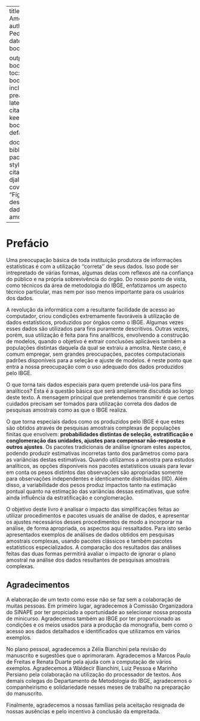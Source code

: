 
--- 
title: "Análise de Dados Amostrais Complexos"
author: "Djalma Pessoa e Pedro Nascimento Silva"
date: "`r Sys.Date()`"
site: bookdown::bookdown_site

output:
  bookdown::github_book:
    toc: yes
    css: toc.css
  bookdown::pdf_book:
    includes:
      in_header: preamble.tex
    latex_engine: xelatex
    citation_package: natbib
    keep_tex: yes
  bookdown::epub_book: default
 
 
documentclass: book
bibliography: [book.bib, packages.bib]
biblio-style: apalike
link-citations: yes
github-repo: djalmapessoa/adac
cover-image: "Figuras/capa.png"
description: "Análise de dados de pesquisas amostrais complexas."
---

# Prefácio {-}

Uma preocupação básica de toda instituição produtora de
informações estatísticas é com a utilização
''correta'' de seus dados. Isso pode ser intrepretado de várias formas,
algumas delas com reflexos até na confiança do público e na
própria sobrevivência do órgão. Do nosso ponto de vista,
como técnicos da área de metodologia do IBGE, enfatizamos um aspecto
técnico particular, mas nem por isso menos importante para os
usuários dos dados.

A revolução da informática com a resultante facilidade de acesso
ao computador, criou condições extremamente favoráveis à
utilização de dados estatísticos, produzidos por órgãos
como o IBGE. Algumas vezes esses dados são utilizados para fins
puramente descritivos. Outras vezes, porém, sua utilização é
feita para fins analíticos, envolvendo a construção de modelos,
quando o objetivo é extrair conclusões aplicáveis também a
populações distintas daquela da qual se extraiu a amostra. Neste
caso, é comum empregar, sem grandes preocupações, pacotes
computacionais padrões disponíveis para a seleção e ajuste
de modelos. é neste ponto que entra a nossa preocupação com o
uso adequado dos dados produzidos pelo IBGE.

O que torna tais dados especiais para quem pretende usá-los para fins
analíticos? Esta é a questão básica que será amplamente
discutida ao longo deste texto. A mensagem principal que pretendemos
transmitir é que certos cuidados precisam ser tomados para utilização correta dos dados de pesquisas amostrais como as que o IBGE realiza.

O que torna especiais dados como os produzidos pelo IBGE é que estes
são obtidos através de pesquisas amostrais complexas de populações finitas que envolvem: **probabilidades distintas de seleção, estratificação e conglomeração das unidades, ajustes
para compensar não-resposta e outros ajustes**. Os pacotes
tradicionais de análise ignoram estes aspectos, podendo produzir
estimativas incorretas tanto dos parâmetros como para as variâncias
destas estimativas. Quando utilizamos a amostra para estudos analíticos,
as opções disponíveis nos pacotes estatísticos usuais para
levar em conta os pesos distintos das observações são
apropriadas somente para observações independentes e identicamente
distribuídas (IID). Além disso, a variabilidade dos pesos produz
impactos tanto na estimação pontual quanto na estimação das
variâncias dessas estimativas, que sofre ainda influência da
estratificação e conglomeração.

O objetivo deste livro é analisar o impacto das simplificações
feitas ao utilizar procedimentos e pacotes usuais de análise de dados, e
apresentar os ajustes necessários desses procedimentos de modo a
incorporar na análise, de forma apropriada, os aspectos aqui
ressaltados. Para isto serão apresentados exemplos de análises de
dados obtidos em pesquisas amostrais complexas, usando pacotes clássicos
e também pacotes estatísticos especializados. A comparação
dos resultados das análises feitas das duas formas permitirá avaliar
o impacto de ignorar o plano amostral na análise dos dados resultantes
de pesquisas amostrais complexas.

## Agradecimentos {-}

A elaboração de um texto como esse não se faz sem a colaboração de muitas pessoas. Em primeiro lugar, agradecemos à Comissão
Organizadora do SINAPE por ter propiciado a oportunidade ao selecionar nossa
proposta de minicurso. Agradecemos também ao IBGE por ter proporcionado
as condições e os meios usados para a produção da
monografia, bem como o acesso aos dados detalhados e identificados que
utilizamos em vários exemplos.

No plano pessoal, agradecemos a Zélia Bianchini pela revisão do
manuscrito e sugestões que o aprimoraram. Agradecemos a Marcos Paulo de
Freitas e Renata Duarte pela ajuda com a computação de vários
exemplos. Agradecemos a Waldecir Bianchini, Luiz Pessoa e Marinho Persiano
pela colaboração na utilização do processador de textos. Aos
demais colegas do Departamento de Metodologia do IBGE, agradecemos o
companheirismo e solidariedade nesses meses de trabalho na preparação do manuscrito.

Finalmente, agradecemos a nossas famílias pela aceitação
resignada de nossas ausências e pelo incentivo à conclusão da
empreitada.
